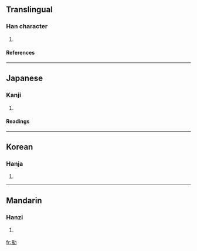 ==Translingual==
===Han character===
{{Han char|rn=19|rad=力|as=07|sn=9|four=4422<sub>7</sub>|canj=十山大尸 (JUKS)}}
# {{defn|Han}}
====References====
{{Han ref|kx=0147.240|dkj=02348|dj=0332.050|hdz=10370.130|uh=52C0|ud=21184|bh=CDF2|bd=52722}}
----
==Japanese==
===Kanji===
{{ja-kanji|grade=|rs=力07}}
# {{defn|Japanese}} 
====Readings====
{{ja-readings|on=[[こく]] (koku)|kun=[[つとめる]] (tsutomeru), [[かつ]] (katsu)}}
----
==Korean==
===Hanja===
{{ko-hanja|hangeul=극|rv=geuk|mr=kŭk}}
# {{defn|Korean}}
----
==Mandarin==
===Hanzi===
{{cmn-hanzi|pin=[[kè]] (ke4)|wg=k'o<sup>4</sup>}}
# {{defn|Mandarin}}

[[fr:勀]]